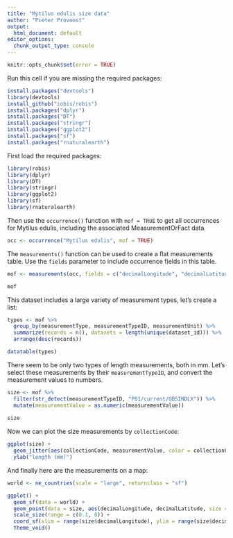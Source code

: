 ```yaml
---
title: "Mytilus edulis size data"
author: "Pieter Provoost"
output:
  html_document: default
editor_options: 
  chunk_output_type: console
---
```

<!--source: https://iobis.github.io/notebooks/size_data/-->

```r
knitr::opts_chunk$set(error = TRUE)
```

Run this cell if you are missing the required packages:

```r
install.packages("devtools")
library(devtools)
install_github("iobis/robis")
install.packages("dplyr")
install.packages("DT")
install.packages("stringr")
install.packages("ggplot2")
install.packages("sf")
install.packages("rnaturalearth")
```

First load the required packages:

```r
library(robis)
library(dplyr)
library(DT)
library(stringr)
library(ggplot2)
library(sf)
library(rnaturalearth)
```

Then use the `occurrence()` function with `mof = TRUE` to get all occurrences for Mytilus edulis, including the associated MeasurementOrFact data.

```r
occ <- occurrence("Mytilus edulis", mof = TRUE)
```

The `measurements()` function can be used to create a flat measurements table. Use the `fields` parameter to include occurrence fields in this table.

```r
mof <- measurements(occ, fields = c("decimalLongitude", "decimalLatitude", "collectionCode", "catalogNumber", "eventDate", "date_year", "dataset_id", "samplingProtocol", "samplingEffort"))

mof
```

This dataset includes a large variety of measurement types, let's create a list:

```r
types <- mof %>%
  group_by(measurementType, measurementTypeID, measurementUnit) %>%
  summarize(records = n(), datasets = length(unique(dataset_id))) %>%
  arrange(desc(records))

datatable(types)
```

There seem to be only two types of length measurements, both in mm. Let's select these measurements by their `measurementTypeID`, and convert the measurement values to numbers.

```r
size <- mof %>%
  filter(str_detect(measurementTypeID, "P01/current/OBSINDLX")) %>%
  mutate(measurementValue = as.numeric(measurementValue))
         
size
```

Now we can plot the size measurements by `collectionCode`:

```r
ggplot(size) +
  geom_jitter(aes(collectionCode, measurementValue, color = collectionCode), width = 0.1) +
  ylab("length (mm)")
```

And finally here are the measurements on a map:

```r
world <- ne_countries(scale = "large", returnclass = "sf")

ggplot() + 
  geom_sf(data = world) +
  geom_point(data = size, aes(decimalLongitude, decimalLatitude, size = measurementValue, color = collectionCode), pch = 21) +
  scale_size(range = c(0.1, 8)) +
  coord_sf(xlim = range(size$decimalLongitude), ylim = range(size$decimalLatitude)) +
  theme_void()
```